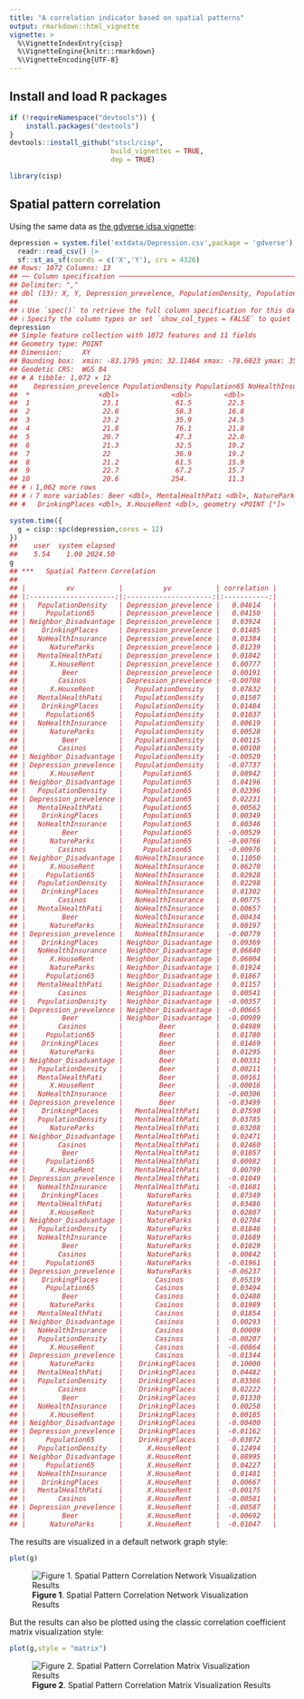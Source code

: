 ```yaml
---
title: "A correlation indicator based on spatial patterns"
output: rmarkdown::html_vignette
vignette: >
  %\VignetteIndexEntry{cisp}
  %\VignetteEngine{knitr::rmarkdown}
  %\VignetteEncoding{UTF-8}
---
```




## Install and load R packages

```r
if (!requireNamespace("devtools")) {
    install.packages("devtools")
}
devtools::install_github("stscl/cisp",
                         build_vignettes = TRUE,
                         dep = TRUE)
```

```r
library(cisp)
```

## Spatial pattern correlation

Using the same data as [the gdverse idsa vignette](https://stscl.github.io/gdverse/articles/idsa.html):


``` r
depression = system.file('extdata/Depression.csv',package = 'gdverse') |>
  readr::read_csv() |>
  sf::st_as_sf(coords = c('X','Y'), crs = 4326)
## Rows: 1072 Columns: 13
## ── Column specification ───────────────────────────────────────────────────────────────────────────
## Delimiter: ","
## dbl (13): X, Y, Depression_prevelence, PopulationDensity, Population65, NoHealthInsurance, Neig...
## 
## ℹ Use `spec()` to retrieve the full column specification for this data.
## ℹ Specify the column types or set `show_col_types = FALSE` to quiet this message.
depression
## Simple feature collection with 1072 features and 11 fields
## Geometry type: POINT
## Dimension:     XY
## Bounding box:  xmin: -83.1795 ymin: 32.11464 xmax: -78.6023 ymax: 35.17354
## Geodetic CRS:  WGS 84
## # A tibble: 1,072 × 12
##    Depression_prevelence PopulationDensity Population65 NoHealthInsurance Neighbor_Disadvantage
##  *                 <dbl>             <dbl>        <dbl>             <dbl>                 <dbl>
##  1                  23.1              61.5         22.5              7.98               -0.0525
##  2                  22.8              58.3         16.8             11.0                -0.254 
##  3                  23.2              35.9         24.5              9.31               -0.0540
##  4                  21.8              76.1         21.8             13.2                 0.0731
##  5                  20.7              47.3         22.0             11                   0.763 
##  6                  21.3              32.5         19.2             13.0                 0.422 
##  7                  22                36.9         19.2             10.8                 0.113 
##  8                  21.2              61.5         15.9              8.57               -0.154 
##  9                  22.7              67.2         15.7             17.8                -0.320 
## 10                  20.6             254.          11.3             12.7                 0.457 
## # ℹ 1,062 more rows
## # ℹ 7 more variables: Beer <dbl>, MentalHealthPati <dbl>, NatureParks <dbl>, Casinos <dbl>,
## #   DrinkingPlaces <dbl>, X.HouseRent <dbl>, geometry <POINT [°]>
```


``` r
system.time({
  g = cisp::spc(depression,cores = 12)
})
##    user  system elapsed 
##    5.54    1.00 2024.50
g
## ***   Spatial Pattern Correlation    
## 
## |          xv           |          yv           | correlation |
## |:---------------------:|:---------------------:|:-----------:|
## |   PopulationDensity   | Depression_prevelence |   0.04614   |
## |     Population65      | Depression_prevelence |   0.04150   |
## | Neighbor_Disadvantage | Depression_prevelence |   0.03924   |
## |    DrinkingPlaces     | Depression_prevelence |   0.01485   |
## |   NoHealthInsurance   | Depression_prevelence |   0.01384   |
## |      NatureParks      | Depression_prevelence |   0.01239   |
## |   MentalHealthPati    | Depression_prevelence |   0.01042   |
## |      X.HouseRent      | Depression_prevelence |   0.00777   |
## |         Beer          | Depression_prevelence |   0.00191   |
## |        Casinos        | Depression_prevelence |  -0.00708   |
## |      X.HouseRent      |   PopulationDensity   |   0.07832   |
## |   MentalHealthPati    |   PopulationDensity   |   0.01587   |
## |    DrinkingPlaces     |   PopulationDensity   |   0.01484   |
## |     Population65      |   PopulationDensity   |   0.01037   |
## |   NoHealthInsurance   |   PopulationDensity   |   0.00619   |
## |      NatureParks      |   PopulationDensity   |   0.00528   |
## |         Beer          |   PopulationDensity   |   0.00115   |
## |        Casinos        |   PopulationDensity   |   0.00108   |
## | Neighbor_Disadvantage |   PopulationDensity   |  -0.00529   |
## | Depression_prevelence |   PopulationDensity   |  -0.07737   |
## |      X.HouseRent      |     Population65      |   0.08942   |
## | Neighbor_Disadvantage |     Population65      |   0.04196   |
## |   PopulationDensity   |     Population65      |   0.02396   |
## | Depression_prevelence |     Population65      |   0.02231   |
## |   MentalHealthPati    |     Population65      |   0.00562   |
## |    DrinkingPlaces     |     Population65      |   0.00349   |
## |   NoHealthInsurance   |     Population65      |   0.00346   |
## |         Beer          |     Population65      |  -0.00529   |
## |      NatureParks      |     Population65      |  -0.00766   |
## |        Casinos        |     Population65      |  -0.00976   |
## | Neighbor_Disadvantage |   NoHealthInsurance   |   0.11050   |
## |      X.HouseRent      |   NoHealthInsurance   |   0.06270   |
## |     Population65      |   NoHealthInsurance   |   0.02928   |
## |   PopulationDensity   |   NoHealthInsurance   |   0.02298   |
## |    DrinkingPlaces     |   NoHealthInsurance   |   0.01302   |
## |        Casinos        |   NoHealthInsurance   |   0.00775   |
## |   MentalHealthPati    |   NoHealthInsurance   |   0.00657   |
## |         Beer          |   NoHealthInsurance   |   0.00434   |
## |      NatureParks      |   NoHealthInsurance   |   0.00197   |
## | Depression_prevelence |   NoHealthInsurance   |  -0.00779   |
## |    DrinkingPlaces     | Neighbor_Disadvantage |   0.09369   |
## |   NoHealthInsurance   | Neighbor_Disadvantage |   0.06840   |
## |      X.HouseRent      | Neighbor_Disadvantage |   0.06004   |
## |      NatureParks      | Neighbor_Disadvantage |   0.01924   |
## |     Population65      | Neighbor_Disadvantage |   0.01867   |
## |   MentalHealthPati    | Neighbor_Disadvantage |   0.01157   |
## |        Casinos        | Neighbor_Disadvantage |   0.00541   |
## |   PopulationDensity   | Neighbor_Disadvantage |  -0.00357   |
## | Depression_prevelence | Neighbor_Disadvantage |  -0.00665   |
## |         Beer          | Neighbor_Disadvantage |  -0.00989   |
## |        Casinos        |         Beer          |   0.04989   |
## |     Population65      |         Beer          |   0.01780   |
## |    DrinkingPlaces     |         Beer          |   0.01469   |
## |      NatureParks      |         Beer          |   0.01295   |
## | Neighbor_Disadvantage |         Beer          |   0.00331   |
## |   PopulationDensity   |         Beer          |   0.00211   |
## |   MentalHealthPati    |         Beer          |   0.00161   |
## |      X.HouseRent      |         Beer          |  -0.00016   |
## |   NoHealthInsurance   |         Beer          |  -0.00306   |
## | Depression_prevelence |         Beer          |  -0.03499   |
## |    DrinkingPlaces     |   MentalHealthPati    |   0.07590   |
## |   PopulationDensity   |   MentalHealthPati    |   0.03785   |
## |      NatureParks      |   MentalHealthPati    |   0.03208   |
## | Neighbor_Disadvantage |   MentalHealthPati    |   0.02471   |
## |        Casinos        |   MentalHealthPati    |   0.02460   |
## |         Beer          |   MentalHealthPati    |   0.01057   |
## |     Population65      |   MentalHealthPati    |   0.00982   |
## |      X.HouseRent      |   MentalHealthPati    |   0.00799   |
## | Depression_prevelence |   MentalHealthPati    |  -0.01049   |
## |   NoHealthInsurance   |   MentalHealthPati    |  -0.01681   |
## |    DrinkingPlaces     |      NatureParks      |   0.07349   |
## |   MentalHealthPati    |      NatureParks      |   0.03486   |
## |      X.HouseRent      |      NatureParks      |   0.02807   |
## | Neighbor_Disadvantage |      NatureParks      |   0.02704   |
## |   PopulationDensity   |      NatureParks      |   0.01846   |
## |   NoHealthInsurance   |      NatureParks      |   0.01689   |
## |         Beer          |      NatureParks      |   0.01029   |
## |        Casinos        |      NatureParks      |   0.00842   |
## |     Population65      |      NatureParks      |  -0.01961   |
## | Depression_prevelence |      NatureParks      |  -0.06237   |
## |    DrinkingPlaces     |        Casinos        |   0.05319   |
## |     Population65      |        Casinos        |   0.03494   |
## |         Beer          |        Casinos        |   0.02488   |
## |      NatureParks      |        Casinos        |   0.01989   |
## |   MentalHealthPati    |        Casinos        |   0.01854   |
## | Neighbor_Disadvantage |        Casinos        |   0.00293   |
## |   NoHealthInsurance   |        Casinos        |   0.00009   |
## |   PopulationDensity   |        Casinos        |  -0.00207   |
## |      X.HouseRent      |        Casinos        |  -0.00864   |
## | Depression_prevelence |        Casinos        |  -0.01344   |
## |      NatureParks      |    DrinkingPlaces     |   0.10000   |
## |   MentalHealthPati    |    DrinkingPlaces     |   0.04482   |
## |   PopulationDensity   |    DrinkingPlaces     |   0.03366   |
## |        Casinos        |    DrinkingPlaces     |   0.02222   |
## |         Beer          |    DrinkingPlaces     |   0.01330   |
## |   NoHealthInsurance   |    DrinkingPlaces     |   0.00258   |
## |      X.HouseRent      |    DrinkingPlaces     |   0.00185   |
## | Neighbor_Disadvantage |    DrinkingPlaces     |  -0.00400   |
## | Depression_prevelence |    DrinkingPlaces     |  -0.01162   |
## |     Population65      |    DrinkingPlaces     |  -0.03072   |
## |   PopulationDensity   |      X.HouseRent      |   0.12494   |
## | Neighbor_Disadvantage |      X.HouseRent      |   0.08995   |
## |     Population65      |      X.HouseRent      |   0.04227   |
## |   NoHealthInsurance   |      X.HouseRent      |   0.01481   |
## |    DrinkingPlaces     |      X.HouseRent      |   0.00667   |
## |   MentalHealthPati    |      X.HouseRent      |  -0.00175   |
## |        Casinos        |      X.HouseRent      |  -0.00581   |
## | Depression_prevelence |      X.HouseRent      |  -0.00587   |
## |         Beer          |      X.HouseRent      |  -0.00692   |
## |      NatureParks      |      X.HouseRent      |  -0.01047   |
```

The results are visualized in a default network graph style:


``` r
plot(g)
```

![**Figure 1**. Spatial Pattern Correlation Network Visualization Results](../man/figures/cisp/plot_g1-1.png)

But the results can also be plotted using the classic correlation coefficient matrix visualization style:


``` r
plot(g,style = "matrix")
```

![**Figure 2**. Spatial Pattern Correlation Matrix Visualization Results](../man/figures/cisp/plot_g2-1.png)
